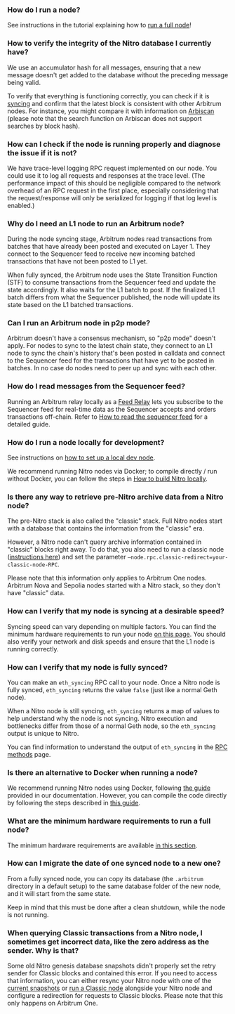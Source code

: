 ### How do I run a node?

See instructions in the tutorial explaining how to [run a full node](https://developer.arbitrum.io/node-running/how-tos/running-a-full-node)!

### How to verify the integrity of the Nitro database I currently have?

We use an accumulator hash for all messages, ensuring that a new message doesn't get added to the database without the preceding message being valid.

To verify that everything is functioning correctly, you can check if it is [syncing](https://docs.arbitrum.io/node-running/faq#how-can-i-verify-that-my-node-is-fully-synced) and confirm that the latest block is consistent with other Arbitrum nodes. For instance, you might compare it with information on [Arbiscan](https://arbiscan.io/) (please note that the search function on Arbiscan does not support searches by block hash).

### How can I check if the node is running properly and diagnose the issue if it is not?

We have trace-level logging RPC request implemented on our node. You could use it to log all requests and responses at the trace level. (The performance impact of this should be negligible compared to the network overhead of an RPC request in the first place, especially considering that the request/response will only be serialized for logging if that log level is enabled.)

### Why do I need an L1 node to run an Arbitrum node?

During the node syncing stage, Arbitrum nodes read transactions from batches that have already been posted and executed on Layer 1. They connect to the Sequencer feed to receive new incoming batched transactions that have not been posted to L1 yet.

When fully synced, the Arbitrum node uses the State Transition Function (STF) to consume transactions from the Sequencer feed and update the state accordingly. It also waits for the L1 batch to post. If the finalized L1 batch differs from what the Sequencer published, the node will update its state based on the L1 batched transactions.

### Can I run an Arbitrum node in p2p mode?

Arbitrum doesn't have a consensus mechanism, so "p2p mode" doesn't apply. For nodes to sync to the latest chain state, they connect to an L1 node to sync the chain's history that's been posted in calldata and connect to the Sequencer feed for the transactions that have yet to be posted in batches. In no case do nodes need to peer up and sync with each other.

### How do I read messages from the Sequencer feed?

Running an Arbitrum relay locally as a [Feed Relay](https://docs.arbitrum.io/node-running/how-tos/running-a-feed-relay) lets you subscribe to the Sequencer feed for real-time data as the Sequencer accepts and orders transactions off-chain. Refer to [How to read the sequencer feed](https://docs.arbitrum.io/node-running/how-tos/read-sequencer-feed) for a detailed guide.

### How do I run a node locally for development?

See instructions on [how to set up a local dev node](https://developer.arbitrum.io/node-running/how-tos/local-dev-node).

We recommend running Nitro nodes via Docker; to compile directly / run without Docker, you can follow the steps in [How to build Nitro locally](https://docs.arbitrum.io/node-running/how-tos/build-nitro-locally).

### Is there any way to retrieve pre-Nitro archive data from a Nitro node?

The pre-Nitro stack is also called the "classic" stack. Full Nitro nodes start with a database that contains the information from the "classic" era.

However, a Nitro node can't query archive information contained in "classic" blocks right away. To do that, you also need to run a classic node ([instructions here](https://developer.arbitrum.io/node-running/how-tos/running-a-classic-node)) and set the parameter `—node.rpc.classic-redirect=your-classic-node-RPC`.

Please note that this information only applies to Arbitrum One nodes. Arbitrum Nova and Sepolia nodes started with a Nitro stack, so they don't have "classic" data.

### How can I verify that my node is syncing at a desirable speed?

Syncing speed can vary depending on multiple factors. You can find the minimum hardware requirements to run your node [on this page](https://developer.arbitrum.io/node-running/how-tos/running-a-full-node#minimum-hardware-configuration). You should also verify your network and disk speeds and ensure that the L1 node is running correctly.

### How can I verify that my node is fully synced?

You can make an `eth_syncing` RPC call to your node. Once a Nitro node is fully synced, `eth_syncing` returns the value `false` (just like a normal Geth node).

When a Nitro node is still syncing, `eth_syncing` returns a map of values to help understand why the node is not syncing. Nitro execution and bottlenecks differ from those of a normal Geth node, so the `eth_syncing` output is unique to Nitro.

You can find information to understand the output of `eth_syncing` in the [RPC methods](https://docs.arbitrum.io/for-devs/concepts/differences-between-arbitrum-ethereum/rpc-methods#eth_syncing) page.

### Is there an alternative to Docker when running a node?

We recommend running Nitro nodes using Docker, following [the guide](https://docs.arbitrum.io/run-arbitrum-node/run-full-node) provided in our documentation. However, you can compile the code directly by following the steps described in [this guide](https://developer.arbitrum.io/node-running/how-tos/build-nitro-locally).

### What are the minimum hardware requirements to run a full node?

The minimum hardware requirements are available [in this section](https://developer.arbitrum.io/node-running/how-tos/running-a-full-node#minimum-hardware-configuration).

### How can I migrate the date of one synced node to a new one?

From a fully synced node, you can copy its database (the `.arbitrum` directory in a default setup) to the same database folder of the new node, and it will start from the same state.

Keep in mind that this must be done after a clean shutdown, while the node is not running.

### When querying Classic transactions from a Nitro node, I sometimes get incorrect data, like the zero address as the sender. Why is that?

Some old Nitro genesis database snapshots didn't properly set the retry sender for Classic blocks and contained this error. If you need to access that information, you can either resync your Nitro node with one of the [current snapshots](https://snapshot.arbitrum.foundation/index.html) or [run a Classic node](https://docs.arbitrum.io/node-running/how-tos/running-a-classic-node) alongside your Nitro node and configure a redirection for requests to Classic blocks. Please note that this only happens on Arbitrum One.
